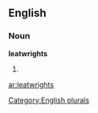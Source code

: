 
==English==

===Noun===
'''leatwrights'''

# {{plural of|[[leatwright]]}}

[[Category:English plurals]]

[[ar:leatwrights]]